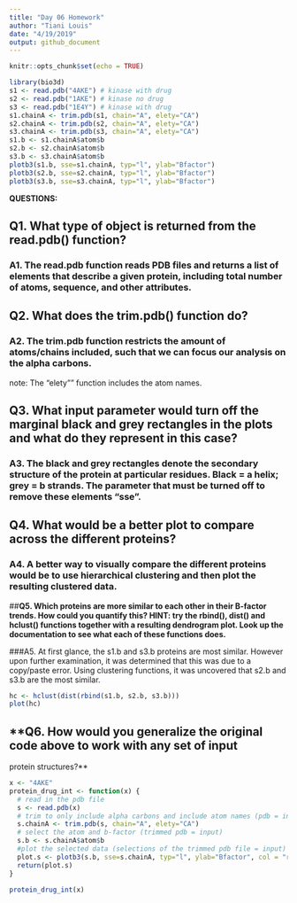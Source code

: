 ```yaml
---
title: "Day 06 Homework"
author: "Tiani Louis"
date: "4/19/2019"
output: github_document 
---
```


```r
knitr::opts_chunk$set(echo = TRUE)
```

```r
library(bio3d)
s1 <- read.pdb("4AKE") # kinase with drug
s2 <- read.pdb("1AKE") # kinase no drug
s3 <- read.pdb("1E4Y") # kinase with drug
s1.chainA <- trim.pdb(s1, chain="A", elety="CA")
s2.chainA <- trim.pdb(s2, chain="A", elety="CA")
s3.chainA <- trim.pdb(s3, chain="A", elety="CA")
s1.b <- s1.chainA$atom$b
s2.b <- s2.chainA$atom$b
s3.b <- s3.chainA$atom$b
plotb3(s1.b, sse=s1.chainA, typ="l", ylab="Bfactor")
plotb3(s2.b, sse=s2.chainA, typ="l", ylab="Bfactor")
plotb3(s3.b, sse=s3.chainA, typ="l", ylab="Bfactor")
```

**QUESTIONS:**

## **Q1. What type of object is returned from the read.pdb() function?**

### A1. The read.pdb function reads PDB files and returns a list of elements that describe a given protein, including total number of atoms, sequence, and other attributes. 


## **Q2. What does the trim.pdb() function do?**

### A2. The trim.pdb function restricts the amount of atoms/chains included, such that we can focus our analysis on the alpha carbons.
note: The "elety"" function includes the atom names. 


## **Q3.  What input parameter would turn off the marginal black and grey rectangles in the plots and what do they represent in this case?**

### A3. The black and grey rectangles denote the secondary structure of the protein at particular residues. Black = a helix; grey = b strands. The parameter that must be turned off to remove these elements "sse". 


## **Q4. What would be a better plot to compare across the different proteins?**

### A4. A better way to visually compare the different proteins would be to use hierarchical clustering and then plot the resulting clustered data. 


##**Q5. Which proteins are more similar to each other in their B-factor trends. How could you quantify this? HINT: try the rbind(), dist() and hclust() functions together with a resulting dendrogram plot. Look up the documentation to see what each of these functions does.**

###A5. At first glance, the s1.b and s3.b proteins are most similar. However upon further examination, it was determined that this was due to a copy/paste error.  Using clustering functions, it was uncovered that s2.b and s3.b are the most similar. 
```r
hc <- hclust(dist(rbind(s1.b, s2.b, s3.b)))
plot(hc)

```

## **Q6. How would you generalize the original code above to work with any set of input
protein structures?**

```r
x <- "4AKE"
protein_drug_int <- function(x) {
  # read in the pdb file 
  s <- read.pdb(x)
  # trim to only include alpha carbons and include atom names (pdb = input)
  s.chainA <- trim.pdb(s, chain="A", elety="CA")
  # select the atom and b-factor (trimmed pdb = input)
  s.b <- s.chainA$atom$b
  #plot the selected data (selections of the trimmed pdb file = input)
  plot.s <- plotb3(s.b, sse=s.chainA, typ="l", ylab="Bfactor", col = "red") 
  return(plot.s)
}

protein_drug_int(x)

```


